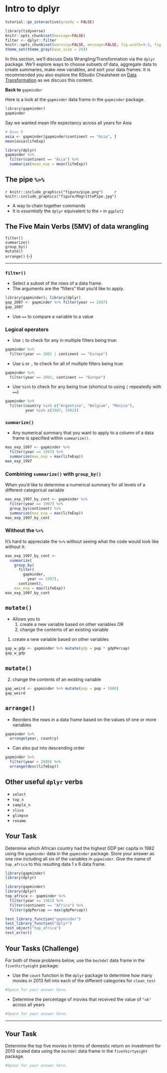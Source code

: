 # Intro to dplyr {#dplyr}

<script src=https://cdn.datacamp.com/datacamp-light-latest.min.js></script>

```r
tutorial::go_interactive(greedy = FALSE)
```


```r
library(tidyverse)
knitr::opts_chunk$set(message=FALSE)
filter <- dplyr::filter
knitr::opts_chunk$set(warning=FALSE, message=FALSE, fig.width=9.5, fig.height=4.5, comment=NA, rows.print=16, out.width = "\\textwidth")
theme_set(theme_gray(base_size = 20))
```

In this section, we'll discuss Data Wrangling/Transformation via the `dplyr` package.  We'll explore ways to choose subsets of data, aggregate data to create summaries, make new variables, and sort your data frames.  It is recommended you also explore the RStudio Cheatsheet on [Data Transformation](https://github.com/rstudio/cheatsheets/raw/master/source/pdfs/data-transformation-cheatsheet.pdf) as we discuss this content.

**Back to** `gapminder`

Here is a look at the `gapminder` data frame in the `gapminder` package.

```r
library(gapminder)
gapminder
```

Say we wanted mean life expectancy across all years for Asia

```r
# Base R
asia <- gapminder[gapminder$continent == "Asia", ]
mean(asia$lifeExp)
```

```r
library(dplyr)
gapminder %>% 
  filter(continent == "Asia") %>%
  summarize(mean_exp = mean(lifeExp))
```

## The pipe `%>%`

`r knitr::include_graphics("figure/pipe.png")` &emsp; &emsp;`r knitr::include_graphics("figure/MagrittePipe.jpg")`

- A way to chain together commands
- It is *essentially* the `dplyr` equivalent to the `+` in `ggplot2`


## The Five Main Verbs (5MV) of data wrangling

`filter()` <br> `summarize()` <br> `group_by()` <br> `mutate()` <br> `arrange()` {-}

---

### `filter()`

- Select a subset of the rows of a data frame. 
- The arguments are the "filters" that you'd like to apply.

```r
library(gapminder); library(dplyr)
gap_2007 <- gapminder %>% filter(year == 2007)
gap_2007
```

- Use `==` to compare a variable to a value

### Logical operators

- Use `|` to check for any in multiple filters being true:

```r
gapminder %>% 
  filter(year == 2002 | continent == "Europe")
```

- Use `&` or `,` to check for all of multiple filters being true:

```r
gapminder %>% 
  filter(year == 2002, continent == "Europe")
```

- Use `%in%` to check for any being true (shortcut to using `|` repeatedly with `==`)

```r
gapminder %>% 
  filter(country %in% c("Argentina", "Belgium", "Mexico"),
         year %in% c(1987, 1992))
```

### `summarize()`

- Any numerical summary that you want to apply to a column of a data frame is specified within `summarize()`.

```r
max_exp_1997 <- gapminder %>% 
  filter(year == 1997) %>% 
  summarize(max_exp = max(lifeExp))
max_exp_1997
```

### Combining `summarize()` with `group_by()`

When you'd like to determine a numerical summary for all
levels of a different categorical variable

```r
max_exp_1997_by_cont <- gapminder %>% 
  filter(year == 1997) %>% 
  group_by(continent) %>%
  summarize(max_exp = max(lifeExp))
max_exp_1997_by_cont
```

### Without the `%>%`

It's hard to appreciate the `%>%` without seeing what the code would look like without it:

```r
max_exp_1997_by_cont <- 
  summarize(
    group_by(
      filter(
        gapminder, 
          year == 1997), 
      continent),
    max_exp = max(lifeExp))
max_exp_1997_by_cont
```

## `mutate()`

- Allows you to 
    1. create a new variable based on other variables OR
    2. change the contents of an existing variable


1. create a new variable based on other variables

```r
gap_w_gdp <- gapminder %>% mutate(gdp = pop * gdpPercap)
gap_w_gdp
```

## `mutate()`

2. change the contents of an existing variable

```r
gap_weird <- gapminder %>% mutate(pop = pop + 1000)
gap_weird
```

## `arrange()`

- Reorders the rows in a data frame based on the values of one or more variables

```r
gapminder %>%
  arrange(year, country)
```

- Can also put into descending order

```r
gapminder %>%
  filter(year > 2000) %>%
  arrange(desc(lifeExp))
```

## Other useful `dplyr` verbs

- `select`
- `top_n`
- `sample_n`
- `slice`
- `glimpse`
- `rename`

## Your Task

Determine which African country had the highest GDP per capita in 1982 using the `gapminder` data in the `gapminder` package. Store your answer as one row including all six of the variables in `gapminder`.  Give the name of `top_africa` to this resulting data 1 x 6 data frame.

```r
library(gapminder)
library(dplyr)

```

```r
library(gapminder)
library(dplyr)
top_africa <- gapminder %>%
  filter(year == 1982) %>%
  filter(continent == "Africa") %>%
  filter(gdpPercap == max(gdpPercap))
```

```r
test_library_function("gapminder")
test_library_function("dplyr")
test_object("top_africa")
test_error()
```

## Your Tasks (Challenge)

For both of these problems below, use the `bechdel` data frame in the `fivethirtyeight` package:

- Use the `count` function in the `dplyr` package to determine how many movies
in 2013 fell into each of the different categories for `clean_test`

```r
#Space for your answer here.
```

- Determine the percentage of movies that received the value of `"ok"` across all years

```r
#Space for your answer here.
```

---

## Your Task

Determine the top five movies in terms of domestic return on investment for 2013 scaled data using the `bechdel` data frame in the `fivethirtyeight` package.


```r
#Space for your answer here.
```
